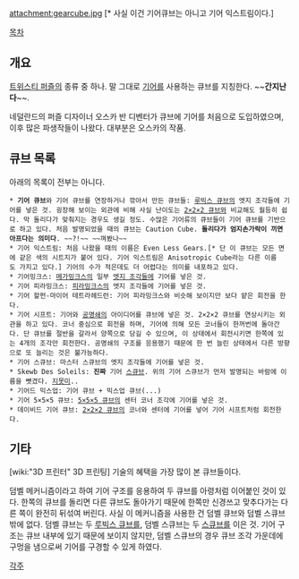 attachment:gearcube.jpg
[* 사실 이건 기어큐브는 아니고 기어 익스트림이다.]

[[목차]]

== 개요 ==
[[트위스티 퍼즐]]의 종류 중 하나. 말 그대로 [[기어]]를 사용하는 큐브를 지칭한다. ~~'''간지난다'''~~. 

네덜란드의 퍼즐 디자이너 오스카 반 디벤터가 큐브에 기어를 처음으로 도입하였으며, 이후 많은 파생작들이 나왔다. 대부분은 오스카의 작품. 

== 큐브 목록 ==
아래의 목록이 전부는 아니다. 

 * '''기어 큐브'''와 기어 큐브를 연장하거나 깎아서 만든 큐브들: [[루빅스 큐브]]의 엣지 조각들에 기어를 넣은 것. 굉장해 보이는 외관에 비해 사실 난이도는 [[2×2×2 큐브]]와 비교해도 월등히 쉽다. 막 돌리다가 맞춰지는 경우도 생길 정도. 수많은 기어류의 큐브들이 기어 큐브를 기반으로 하고 있다. 처음 발명되었을 때의 큐브는 Caution Cube. '''돌리다가 엄지손가락이 끼면 아프다는 의미다'''. ~~?!~~ ~~껴봤나~~
 * 기어 익스트림: 처음 나왔을 때의 이름은 Even Less Gears.[* 단 이 큐브는 모든 면에 같은 색의 시트지가 붙어 있다. 기어 익스트림은 Anisotropic Cube라는 다른 이름도 가지고 있다.] 기어의 수가 적은데도 더 어렵다는 의미를 내포하고 있다. 
 * 기어밍크스: [[메가밍크스]]의 일부 [[엣지 조각]]들에 기어를 넣은 것. 
 * 기어 피라밍크스: [[피라밍크스]]의 엣지 조각들에 기어를 넣은 것. 
 * 기어 할펀-마이어 테트라헤드런: 기어 피라밍크스와 비슷해 보이지만 보다 얕은 회전을 한다. 
 * 기어 시프트: 기어와 [[공명쇄]]의 아이디어를 큐브에 넣은 것. 2×2×2 큐브를 연상시키는 외관을 하고 있다. 코너 중심으로 회전을 하며, 기어에 의해 모든 코너들이 한꺼번에 돌아간다. 단 큐브를 절반을 갈라서 양쪽으로 당길 수 있으며, 이 상태에서 회전시키면 한쪽에 있는 4개의 조각만 회전한다. 공명쇄의 구조를 응용했기 때문에 한 번 늘린 상태에서 다른 방향으로 또 늘리는 것은 불가능하다. 
 * 기어 스큐브: 마스터 스큐브의 엣지 조각들에 기어를 넣은 것. 
 * Skewb Des Soleils: '''진짜''' 기어 [[스큐브]]. 위의 기어 스큐브가 먼저 발명되는 바람에 이름을 뺏겼다. [[지못미]]..
 * 기어드 믹스업: 기어 큐브 + 믹스업 큐브(...)
 * 기어 5×5×5 큐브: [[5×5×5 큐브]]의 센터 코너 조각에 기어를 넣은 것. 
 * 데이비드 기어 큐브: [[2×2×2 큐브]]의 코너와 센터에 기어를 넣어 기어 시프트처럼 회전한다.
== 기타 ==
[wiki:"3D 프린터" 3D 프린팅] 기술의 혜택을 가장 많이 본 큐브들이다. 

덤벨 메커니즘이라고 하여 기어 구조를 응용하여 두 큐브를 아령처럼 이어붙인 것이 있다. 한쪽의 큐브를 돌리면 다른 큐브도 돌아가기 때문에 한쪽만 신경쓰고 맞추다가는 다른 쪽이 완전히 뒤섞여 버린다. 
사실 이 메커니즘을 사용한 건 덤벨 큐브와 덤벨 스큐브밖에 없다. 덤벨 큐브는 두 [[루빅스 큐브]]를, 덤벨 스큐브는 두 [[스큐브]]를 이은 것. 기어 구조는 큐브 내부에 있기 때문에 보이지 않지만, 덤벨 스큐브의 경우 큐브 조각 가운데에 구멍을 냄으로써 기어를 구경할 수 있게 하였다. 

[[각주]]
